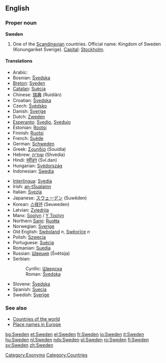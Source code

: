 ==English==
{{wikipedia}}
===Proper noun===
'''Sweden'''

#One of the [[Scandinavian]] countries. Official name: Kingdom of Sweden (Konungariket Sverige). [[Capital]]: [[Stockholm]].<!--this is irrelevant to the meaning and does not belong here: <br>By non-[[European]]s sometimes mistaken for [[Switzerland]] or [[vice versa]], perhaps due to a mix-up of the words [[Swedish]]/[[Swiss]].-->

====Translations====
{{top}}
*Arabic: {{ARchar|[[السويد]]}} {{Unicode|(as-suwéid)}}
*Bosnian: [[Švedska#Bosnian|Švedska]] {{f}}
*[[Breton]]: [[Sveden]]
*[[Catalan]]: [[Suècia]] {{f}}
*Chinese: [[瑞典]] (Ruìdiǎn)
*Croatian: [[Švedska#Croatian|Švedska]] {{f}}
*Czech: [[Švédsko]]
*Danish: [[Sverige]]
*Dutch: [[Zweden]]
*[[Esperanto]]: [[Svedio]], [[Svedujo]]
*Estonian: [[Rootsi]]
*Finnish: [[Ruotsi]]
*French: [[Suède]] {{f}}
*German: [[Schweden]] {{n}}
*Greek: [[Σουηδία]] (Souidía) {{f}}
*Hebrew: [[שוודיה]] (Shvedia)
*Hindi: [[स्वीडन]] (Svī.dan)
*Hungarian: [[Svédország]]
*Indonesian: [[Swedia]]
{{mid}}
*[[Interlingua]]: [[Svedia]]
*Irish: [[an-tSualainn]] {{f}}
*Italian: [[Svezia]] {{f}}
*Japanese: [[スウェーデン]] (Suwēden)
*Korean: [[스웨덴]] (Seuweden)
*Latvian: [[Zviedrija]] {{f}}
*Manx: [[Soolyn]] / [[Y Toolyn]]
*Northern [[Sami]]: [[Ruoŧŧa]]
*Norwegian: [[Sverige]]
*Old English: [[Sweoland|Swēoland]] ''n'', [[Sweorice|Swēorīċe]] ''n''
*Polish: [[Szwecja]] {{f}}
*Portuguese: [[Suécia]] {{f}}
*Romanian: [[Suedia]] {{f}}
*Russian: [[Швеция]] (Švétsija) {{f}}
*Serbian:
*:Cyrillic: [[Шведска#Serbian|Шведска]] {{f}}
*:Roman: [[Švedska#Serbian|Švedska]] {{f}}
*Slovene: [[Švedska#Slovene|Švedska]] {{f}}
*Spanish: [[Suecia]] {{f}}
*Swedish: [[Sverige]]
{{bottom}}

===See also=== 
*[[Countries of the world]]
*[[Wiktionary Appendix:Place names in Europe|Place names in Europe]]

[[Category:Exonyms]]
[[Category:Countries]]

[[bg:Sweden]]
[[et:Sweden]]
[[el:Sweden]]
[[fr:Sweden]]
[[io:Sweden]]
[[it:Sweden]]
[[hu:Sweden]]
[[nl:Sweden]]
[[nds:Sweden]]
[[pl:Sweden]]
[[ro:Sweden]]
[[fi:Sweden]]
[[sv:Sweden]]
[[zh:Sweden]]